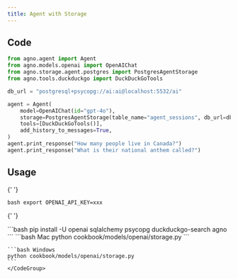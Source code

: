 ```yaml
---
title: Agent with Storage
---
```


## Code

```python cookbook/models/openai/storage.py
from agno.agent import Agent
from agno.models.openai import OpenAIChat
from agno.storage.agent.postgres import PostgresAgentStorage
from agno.tools.duckduckgo import DuckDuckGoTools

db_url = "postgresql+psycopg://ai:ai@localhost:5532/ai"

agent = Agent(
    model=OpenAIChat(id="gpt-4o"),
    storage=PostgresAgentStorage(table_name="agent_sessions", db_url=db_url),
    tools=[DuckDuckGoTools()],
    add_history_to_messages=True,
)
agent.print_response("How many people live in Canada?")
agent.print_response("What is their national anthem called?")
```

## Usage

<Steps>
  <Snippet file="create-venv-step.mdx" />

{' '}

<Step title="Set your API key">```bash export OPENAI_API_KEY=xxx ```</Step>

{' '}

<Step title="Install libraries">
  ```bash pip install -U openai sqlalchemy psycopg duckduckgo-search agno ```
</Step>

  <Step title="Run Agent">
    <CodeGroup>
    ```bash Mac
    python cookbook/models/openai/storage.py
    ```

    ```bash Windows
    python cookbook/models/openai/storage.py
    ```
    </CodeGroup>

  </Step>
</Steps>
